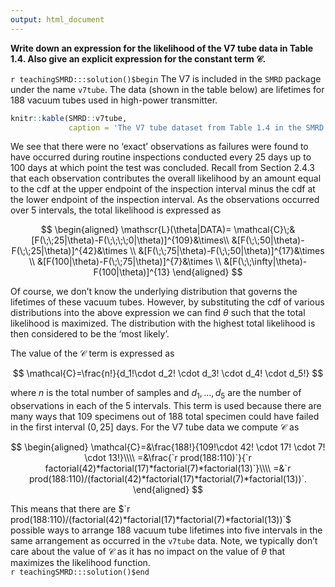 ```yaml
---
output: html_document
---
```


__Write down an expression for the likelihood of the V7 tube data in Table 1.4. Also give an explicit expression for the constant term $\mathcal{C}$.__

`r teachingSMRD:::solution()$begin`
The V7 is included in the `SMRD` package under the name `v7tube`.  The data (shown in the table below) are lifetimes for 188 vacuum tubes used in high-power transmitter.

```r
knitr::kable(SMRD::v7tube, 
             caption = 'The V7 tube dataset from Table 1.4 in the SMRD text')
```

We see that there were no 'exact' observations as failures were found to have occurred during routine inspections conducted every 25 days up to 100 days at which point the test was concluded.  Recall from Section 2.4.3 that each observation contributes the overall likelihood by an amount equal to the cdf at the upper endpoint of the inspection interval minus the cdf at the lower endpoint of the inspection interval.  As the observations occurred over 5 intervals, the total likelihood is expressed as

$$
\begin{aligned}
\mathscr{L}(\theta|DATA)= \mathcal{C}\;&[F(\;\;25|\theta)-F(\;\;\;\;0|\theta)]^{109}&\times\\ &[F(\;\;50|\theta)-F(\;\;25|\theta)]^{42}&\times \\
&[F(\;\;75|\theta)-F(\;\;50|\theta)]^{17}&\times \\
&[F(100|\theta)-F(\;\;75|\theta)]^{7}&\times \\
&[F(\;\;\infty|\theta)-F(100|\theta)]^{13}
\end{aligned}
$$

Of course, we don't know the underlying distribution that governs the lifetimes of these vacuum tubes.  However, by substituting the cdf of various distributions into the above expression we can find $\theta$ such that the total likelihood is maximized.   The distribution with the highest total likelihood is then considered to be the 'most likely'.

The value of the $\mathcal{C}$ term is expressed as 

$$
\mathcal{C}=\frac{n!}{d_1!\cdot d_2! \cdot d_3! \cdot d_4! \cdot d_5!}
$$

where $n$ is the total number of samples and $d_1, \ldots, d_5$ are the number of observations in each of the 5 intervals.  This term is used because there are many ways that 109 specimens out of 188 total specimen could have failed in the first interval $(0, 25]$ days.  For the V7 tube data we compute $\mathcal{C}$ as

$$
\begin{aligned}
\mathcal{C}=&\frac{188!}{109!\cdot 42! \cdot 17! \cdot 7! \cdot 13!}\\\\
=&\frac{`r prod(188:110)`}{`r factorial(42)*factorial(17)*factorial(7)*factorial(13)`}\\\\
=&`r prod(188:110)/(factorial(42)*factorial(17)*factorial(7)*factorial(13))`.
\end{aligned}
$$

This means that there are $`r prod(188:110)/(factorial(42)*factorial(17)*factorial(7)*factorial(13))`$ possible ways to arrange 188 vacuum tube lifetimes into five intervals in the same arrangement as occurred in the `v7tube` data.  Note, we typically don't care about the value of $\mathcal{C}$ as it has no impact on the value of $\theta$ that maximizes the likelihood function.  
`r teachingSMRD:::solution()$end`
